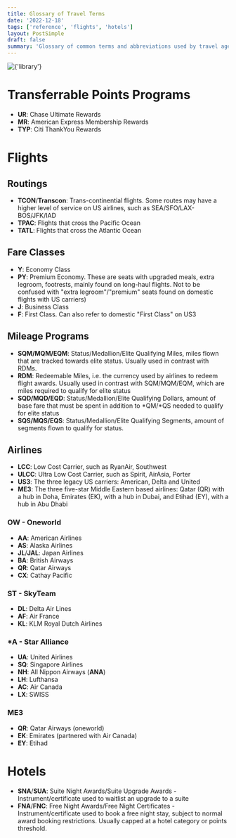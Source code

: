 ```yaml
---
title: Glossary of Travel Terms
date: '2022-12-18'
tags: ['reference', 'flights', 'hotels']
layout: PostSimple
draft: false
summary: 'Glossary of common terms and abbreviations used by travel agents and frequent flyers alike.'
---
```


<div className="relative h-fit w-full mb-8">
  <Image
    alt={'library'}
    src={'/static/images/library.jpg'}
    className="h-fit max-h-32 object-cover"
    width={1920}
    height={600}
  />
</div>

<TOCInline toc={props.toc} exclude="Overview" asDisclosure />

# Transferrable Points Programs

- **UR**: Chase Ultimate Rewards
- **MR**: American Express Membership Rewards
- **TYP**: Citi ThankYou Rewards

# Flights

## Routings

- **TCON**/**Transcon**: Trans-continential flights. Some routes may have a higher level of service on US airlines, such as SEA/SFO/LAX-BOS/JFK/IAD
- **TPAC**: Flights that cross the Pacific Ocean
- **TATL**: Flights that cross the Atlantic Ocean

## Fare Classes

- **Y**: Economy Class
- **PY**: Premium Economy. These are seats with upgraded meals, extra legroom, footrests, mainly found on long-haul flights. Not to be confused with "extra legroom"/"premium" seats found on domestic flights with US carriers)
- **J**: Business Class
- **F**: First Class. Can also refer to domestic "First Class" on US3

## Mileage Programs

- **SQM/MQM/EQM**: Status/Medallion/Elite Qualifying Miles, miles flown that are tracked towards elite status. Usually used in contrast with RDMs.
- **RDM**: Redeemable Miles, i.e. the currency used by airlines to redeem flight awards. Usually used in contrast with SQM/MQM/EQM, which are miles required to qualify for elite status
- **SQD/MQD/EQD**: Status/Medallion/Elite Qualifying Dollars, amount of base fare that must be spent in addition to *QM/*QS needed to qualify for elite status
- **SQS/MQS/EQS**: Status/Medallion/Elite Qualifying Segments, amount of segments flown to qualify for status.

## Airlines

- **LCC**: Low Cost Carrier, such as RyanAir, Southwest
- **ULCC**: Ultra Low Cost Carrier, such as Spirit, AirAsia, Porter
- **US3**: The three legacy US carriers: American, Delta and United
- **ME3**: The three five-star Middle Eastern based airlines: Qatar (QR) with a hub in Doha, Emirates (EK), with a hub in Dubai, and Etihad (EY), with a hub in Abu Dhabi

### OW - Oneworld

- **AA**: American Airlines
- **AS**: Alaska Airlines
- **JL**/**JAL**: Japan Airlines
- **BA**: British Airways
- **QR**: Qatar Airways
- **CX**: Cathay Pacific

### ST - SkyTeam

- **DL**: Delta Air Lines
- **AF**: Air France
- **KL**: KLM Royal Dutch Airlines

### \*A - Star Alliance

- **UA**: United Airlines
- **SQ**: Singapore Airlines
- **NH**: All Nippon Airways (**ANA**)
- **LH**: Lufthansa
- **AC**: Air Canada
- **LX**: SWISS

### ME3

- **QR**: Qatar Airways (oneworld)
- **EK**: Emirates (partnered with Air Canada)
- **EY**: Etihad

# Hotels

- **SNA**/**SUA**: Suite Night Awards/Suite Upgrade Awards - Instrument/certificate used to waitlist an upgrade to a suite
- **FNA**/**FNC**: Free Night Awards/Free Night Certificates - Instrument/certificate used to book a free night stay, subject to normal award booking restrictions. Usually capped at a hotel category or points threshold.
